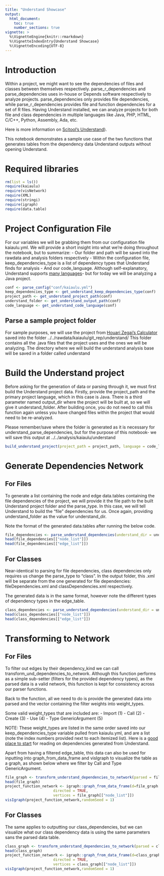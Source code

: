 ```yaml
---
title: "Understand Showcase"
output: 
  html_document:
    toc: true
    number_sections: true
vignette: >
  %\VignetteEngine{knitr::rmarkdown}
  %\VignetteIndexEntry{Understand Showcase}
  %\VignetteEncoding{UTF-8}
---
```



# Introduction

Within a project, we might want to see the dependencies of files and classes between themselves respectively. parse_r_dependencies and parse_dependencies uses in-house or Depends software respectively to analyze projects. parse_dependencies only provides file dependencies, while parse_r_dependencies provides file and function dependencies for a set of R files. Having Understand installed, we can analyze projects for both file and class dependencies in multiple languages like Java, PHP, HTML, C/C++, Python, Assembly, Ada, etc.

Here is more information on [Scitool's Understand](https://scitools.com)).

This notebook demonstrates a sample use case of the two functions that generates tables from the dependency data Understand outputs without opening Understand.


# Required libraries

```r
rm(list = ls())
require(kaiaulu)
require(visNetwork)
require(XML)
require(stringi)
require(igraph)
require(data.table)
```

# Project Configuration File
For our variables we will be grabbing them from our configuration file kaiaulu.yml. We will provide a short insight into what we're doing throughout the notebook, but to summarize:
- Our folder and path will be saved into the rawdata and analysis folders respectively
- Within the configuration file, keep_dependencies_type is a list of dependency types that Understand finds for analysis
- And our code_language. Although self-explanatory, Understand supports [many languages](https://support.scitools.com/support/solutions/articles/70000582794-supported-languages)- but for today we will be analyzing a Java project.

```r
conf <- parse_config("conf/kaiaulu.yml")
keep_dependencies_type <- get_understand_keep_dependencies_type(conf)
project_path <- get_understand_project_path(conf)
understand_folder <- get_understand_output_path(conf)
code_language <- get_understand_code_language(conf)
```

## Parse a sample project folder

For sample purposes, we will use the project from [Houari Zegai's Calculator](https://github.com/HouariZegai/Calculator) saved into the folder ../../rawdata/kaiaulu/git_rep/understand/ This folder contains all the .java files that the project uses and the ones we will be analyzing. The directory where we will build the understand analysis base will be saved in a folder called understand

# Build the Understand project

Before asking for the generation of data or parsing through it, we must first build the Understand project data. Firstly, provide the project_path and the primary project language, which in this case is Java. There is a third parameter named output_dir where the project will be built at, so we will give it understand_folder. After building once, you do not need to call this function again unless you have changed files within the project that would need to be re-analyzed.

Please remember/save where the folder is generated as it is necessary for understand_parse_dependencies, but for the purpose of this notebook- we will save this output at ../../analysis/kaiaulu/understand

```r
build_understand_project(project_path = project_path, language = code_language, output_dir = understand_folder)
```


# Generate Dependencies Network
## For Files

To generate a list containing the node and edge data.tables containing the file dependencies of the project, we will provide it the file path to the built Understand project folder and the parse_type. In this case, we will tell Understand to build the "file" dependencies for us. Once again, providing understand_folder as the value for understand_dir.

Note the format of the generated data.tables after running the below code.

```r
file_dependencies <- parse_understand_dependencies(understand_dir = understand_folder, parse_type = "file")
head(file_dependencies[["node_list"]])
head(file_dependencies[["edge_list"]])
```


## For Classes

Near-identical to parsing for file dependencies, class dependencies only requires us change the parse_type to "class". In the output folder, this .xml will be separate from the one generated for file dependencies: fileDependencies.xml and classDependencies.xml respectively.

The generated data is in the same format, however note the different types of dependency types in the edge_table.

```r
class_dependencies <- parse_understand_dependencies(understand_dir = understand_folder, parse_type = "class")
head(class_dependencies[["node_list"]])
head(class_dependencies[["edge_list"]])
```


# Transforming to Network
## For Files

To filter out edges by their dependency_kind we can call transform_und_dependencies_to_network. Although this function performs as a simple sub-setter (filters for the provided dependency types), as the parsed data is a valid network, this function is kept for consistency across our parser functions.

Back to the function, all we need to do is provide the generated data into parsed and the vector containing the filter weights into weight_types.

Some valid weight_types that are included are:
- Import (1)
- Call (2)
- Create (3)
- Use (4)
- Type GenericArgument (5)

NOTE: These weight_types are listed in the same order saved into our keep_dependencies_type variable pulled from kaiaulu.yml, and are a list (note the index numbers provided next to each itemized list). Here is a [good place to start](https://documentation.scitools.com/pdf/understand.pdf) for reading on dependencies generated from Understand.
 
Apart from having a filtered edge_table, this data can also be used for inputting into graph_from_data_frame and visIgraph to visualize the table as a graph, as shown below where we filter by Call and Type GenericArgument.

```r
file_graph <- transform_understand_dependencies_to_network(parsed = file_dependencies, weight_types = c(keep_dependencies_type[2], keep_dependencies_type[5]))
head(file_graph)
project_function_network <- igraph::graph_from_data_frame(d=file_graph[["edge_list"]], 
                      directed = TRUE,
                      vertices = file_graph[["node_list"]])
visIgraph(project_function_network,randomSeed = 1)
```


## For Classes

The same applies to outputting our class_dependencies, but we can visualize what our class dependency data is using the same parameters sans the parsed data table.

```r
class_graph <- transform_understand_dependencies_to_network(parsed = class_dependencies, weight_types = c(keep_dependencies_type[2], keep_dependencies_type[5]))
head(class_graph)
project_function_network <- igraph::graph_from_data_frame(d=class_graph[["edge_list"]], 
                      directed = TRUE,
                      vertices = class_graph[["node_list"]])
visIgraph(project_function_network,randomSeed = 1)
```

